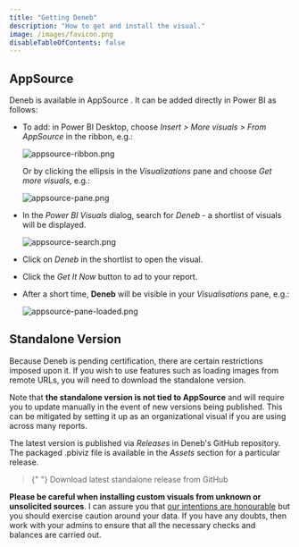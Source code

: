 ```yaml
---
title: "Getting Deneb"
description: "How to get and install the visual."
image: /images/favicon.png
disableTableOfContents: false
---
```



## AppSource

Deneb is <OutboundLink href="https://appsource.microsoft.com/en-us/product/power-bi-visuals/coacervolimited1596856650797.deneb" target="_blank">available in AppSource</OutboundLink> <!--and is a <OutboundLink href="https://docs.microsoft.com/en-us/power-bi/developer/visuals/power-bi-custom-visuals?WT.mc_id=DP-MVP-5003712#certified-power-bi-visuals" target="_blank">certified</OutboundLink> custom visual-->. It can be added directly in Power BI as follows:

- To add: in Power BI Desktop, choose _Insert > More visuals > From AppSource_ in the ribbon, e.g.:

  ![appsource-ribbon.png](/images/getting-started/appsource-ribbon.png "The ribbon in Power BI, showing where to obtain additional visuals from AppSource")

  Or by clicking the ellipsis in the _Visualizations_ pane and choose _Get more visuals_, e.g.:

  ![appsource-pane.png](/images/getting-started/appsource-pane.png "The visualizations pane in Power BI, showing where to obtain additional visuals from AppSource")

- In the _Power BI Visuals_ dialog, search for _Deneb_ - a shortlist of visuals will be displayed.

  ![appsource-search.png](/images/getting-started/appsource-search.png "The AppSource browser in POwer BI Desktop, showing search results for 'deneb'")

- Click on _Deneb_ in the shortlist to open the visual.

- Click the _Get It Now_ button to ad to your report.

- After a short time, **Deneb** will be visible in your _Visualisations_ pane, e.g.:

  ![appsource-pane-loaded.png](/images/getting-started/appsource-pane-loaded.png "The visualizations pane in Power BI, showing Deneb added to the list of current report visuals")

## Standalone Version

Because Deneb is pending certification, there are <OutboundLink href="https://docs.microsoft.com/en-us/power-bi/developer/visuals/power-bi-custom-visuals-certified?WT.mc_id=DP-MVP-5003712#source-code-requirements" target="_blank">certain restrictions</OutboundLink> imposed upon it. If you wish to use features such as loading images from remote URLs, you will need to download the standalone version.

Note that **the standalone version is not tied to AppSource** and will require you to update manually in the event of new versions being published. This can be mitigated by setting it up as an <OutboundLink href="https://docs.microsoft.com/en-us/power-bi/developer/visuals/power-bi-custom-visuals-organization?WT.mc_id=DP-MVP-5003712" target="_blank">organizational visual</OutboundLink> if you are using across many reports.

The latest version is published via _Releases_ in <OutboundLink href="https://github.com/deneb-viz/deneb" target="_blank">Deneb's GitHub repository</OutboundLink>. The packaged .pbiviz file is available in the _Assets_ section for a particular release.

<blockquote>
  <p>
    {" "}
    <OutboundLink
      href="https://github.com/deneb-viz/deneb/releases/latest"
      target="_blank"
    >
      Download latest standalone release from GitHub
    </OutboundLink>
  </p>
</blockquote>

**Please be careful when installing custom visuals from unknown or unsolicited sources**. I can assure you that [our intentions are honourable](/privacy-policy) but you should exercise caution around your data. If you have any doubts, then work with your admins to ensure that all the necessary checks and balances are carried out.
